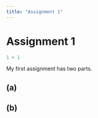 ```yaml
---
title: "Assignment 1"
---
```


# Assignment 1

```r
1 + 1
```

My first assignment has two parts.

## (a)

## (b) 
